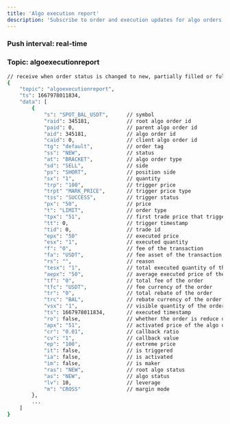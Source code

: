 ```yaml
---
title: 'Algo execution report'
description: 'Subscribe to order and execution updates for algo orders.'
---
```




### Push interval: real-time

### Topic: algoexecutionreport
<RequestExample>

```bash
// receive when order status is changed to new, partially filled or fully filled
{
    "topic": "algoexecutionreport",
    "ts": 1667978011834,
    "data": [
        {
            "s": "SPOT_BAL_USDT",      // symbol
            "raid": 345181,            // root algo order id
            "paid": 0,                 // parent algo order id
            "aid": 345181,             // algo order id
            "caid": 0,                 // client algo order id
            "tg": "default",           // order tag
            "ss": "NEW",               // status
            "at": "BRACKET",           // algo order type
            "sd": "SELL",              // side
            "ps": "SHORT",             // position side
            "sx": "1",                 // quantity
            "trp": "100",              // trigger price
            "trpt" "MARK_PRICE",       // trigger price type
            "tss": "SUCCESS",          // trigger status
            "px": "50",                // price
            "t": "LIMIT",              // order type
            "tpx": "51",               // first trade price that triggers the algo order
            "tt": 0,                   // trigger timestamp
            "tid": 0,                  // trade id
            "epx": "50"                // executed price
            "esx": "1",                // executed quantity
            "f": "0",                  // fee of the transaction
            "fa": "USDT",              // fee asset of the transaction
            "rs": "",                  // reason
            "tesx": "1",               // total executed quantity of the order
            "aepx": "50",              // average executed price of the order
            "tf": "0",                 // total fee of the order
            "tfc": "USDT",             // fee currency of the order
            "tr": "0",                 // total rebate of the order
            "trc": "BAL",              // rebate currency of the order
            "vsx": "1",                // visible quantity of the order
            "ts": 1667978011834,       // executed timestamp
            "ro": false,               // whether the order is reduce only
            "apx": "51",               // activated price of the algo order
            "cr": "0.01",              // callback ratio
            "cv": "1",                 // callback value
            "ep": "100",               // extreme price
            "it": false,               // is triggered
            "ia": false,               // is activated
            "im": false,               // is maker
            "ras": "NEW",              // root algo status
            "as": "NEW",               // algo status
            "lv": 10,                  // leverage
            "m": "CROSS"               // margin mode
        },
        ...
    ]
}
```

</RequestExample>
